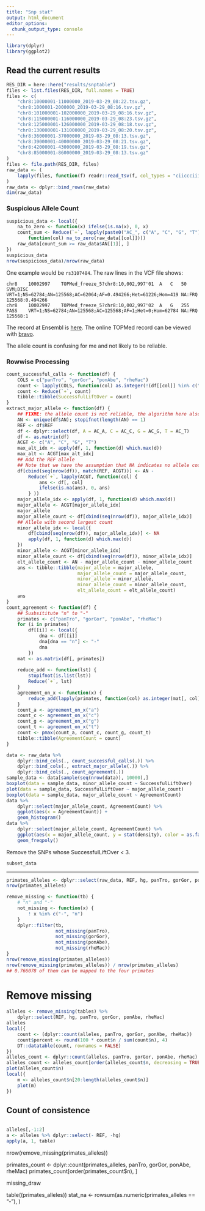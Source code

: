 ```yaml
---
title: "Snp stat"
output: html_document
editor_options: 
  chunk_output_type: console
---
```


```r
library(dplyr)
library(ggplot2)
```

## Read the current results

```r
RES_DIR = here::here("results/snptable")
files <- list.files(RES_DIR, full.names = TRUE)
files <- c(
    "chr8:10000001-11000000_2019-03-29_08:22.tsv.gz", 
    "chr8:1000001-2000000_2019-03-29_08:16.tsv.gz", 
    "chr8:101000001-102000000_2019-03-29_08:16.tsv.gz", 
    "chr8:115000001-116000000_2019-03-29_08:23.tsv.gz", 
    "chr8:125000001-126000000_2019-03-29_08:18.tsv.gz", 
    "chr8:130000001-131000000_2019-03-29_08:20.tsv.gz", 
    "chr8:36000001-37000000_2019-03-29_08:13.tsv.gz", 
    "chr8:39000001-40000000_2019-03-29_08:21.tsv.gz", 
    "chr8:42000001-43000000_2019-03-29_08:19.tsv.gz", 
    "chr8:85000001-86000000_2019-03-29_08:13.tsv.gz"
)
files <- file.path(RES_DIR, files)
raw_data <- (
    lapply(files, function(f) readr::read_tsv(f, col_types = "ciiccciiiiiiccccccccc"))
) 
raw_data <- dplyr::bind_rows(raw_data)
dim(raw_data)
```

### Suspicious Allele Count

```r
suspicious_data <- local({
    na_to_zero <- function(x) ifelse(is.na(x), 0, x)
    count_sum <- Reduce(`+`, lapply(paste0("AC_", c("A", "C", "G", "T")),
        function(col) na_to_zero(raw_data[[col]])))
    raw_data[count_sum >= raw_data$AN[[1]], ]
})
suspicious_data
nrow(suspicious_data)/nrow(raw_data)
```

One example would be `rs3107484`. The raw lines in the VCF file shows:

```
chr8	10002997	TOPMed_freeze_5?chr8:10,002,997'01	A	C	50	SVM;DISC	VRT=1;NS=62784;AN=125568;AC=62064;AF=0.494266;Het=61226;Hom=419	NA:FRQ	125568:0.494266
chr8	10002997	TOPMed_freeze_5?chr8:10,002,997'02	A	G	255	PASS	VRT=1;NS=62784;AN=125568;AC=125568;AF=1;Het=0;Hom=62784	NA:FRQ	125568:1
```

The record at Ensembl is 
[here](https://useast.ensembl.org/Homo_sapiens/Variation/Explore?db=core;r=8:10002990-10003000;v=rs3107484;vdb=variation;vf=381246786).
The online TOPMed record can be viewed with
[bravo](https://bravo.sph.umich.edu/freeze5/hg38/variant/8-10002997-A-G).

The allele count is confusing for me and not likely to be reliable.

### Rowwise Processing

```r
count_successful_calls <- function(df) {
    COLS = c("panTro", "gorGor", "ponAbe", "rheMac")
    count <- lapply(COLS, function(col) as.integer(!(df[[col]] %in% c("-", "n")) ))
    count <- Reduce(`+`, count)
    tibble::tibble(SuccessfulLiftOver = count)
}
extract_major_allele <- function(df) {
    ## FIXME: the allele count is not reliable, the algorithm here also does not work
    AN <- unique(df$AN); stopifnot(length(AN) == 1)
    REF <- df$REF
    df <- dplyr::select(df, A = AC_A, C = AC_C, G = AC_G, T = AC_T)
    df <- as.matrix(df)
    ACGT <- c("A", "C", "G", "T")
    max_alt_idx <- apply(df, 1, function(d) which.max(d))
    max_alt <- ACGT[max_alt_idx]
    ## Add the REF allele
    ## Note that we have the assumption that NA indicates no allele count.
    df[cbind(seq(nrow(df)), match(REF, ACGT))] <- AN -
        Reduce(`+`, lapply(ACGT, function(col) {
            ans <- df[, col]
            ifelse(is.na(ans), 0, ans)
        } ))
    major_allele_idx <- apply(df, 1, function(d) which.max(d))
    major_allele <- ACGT[major_allele_idx]
    major_allele
    major_allele_count <- df[cbind(seq(nrow(df)), major_allele_idx)]
    ## Allele with second largest count
    minor_allele_idx <- local({
        df[cbind(seq(nrow(df)), major_allele_idx)] <- NA
        apply(df, 1, function(d) which.max(d))
    })
    minor_allele <- ACGT[minor_allele_idx]
    minor_allele_count <- df[cbind(seq(nrow(df)), minor_allele_idx)]
    elt_allele_count <- AN - major_allele_count - minor_allele_count
    ans <- tibble::tibble(major_allele = major_allele,
                          major_allele_count = major_allele_count,
                          minor_allele = minor_allele,
                          minor_allele_count = minor_allele_count,
                          elt_allele_count = elt_allele_count)
    ans
}
count_agreement <- function(df) {
    ## Susbsititute "n" to "-"
    primates <- c("panTro", "gorGor", "ponAbe", "rheMac")
    for (i in primates)
        df[[i]] <- local({
            dna <- df[[i]]
            dna[dna == "n"] <- "-"
            dna
        })
    mat <- as.matrix(df[, primates])
    
    reduce_add <- function(lst) {
        stopifnot(is.list(lst))
        Reduce(`+`, lst)
    }
    agreement_on_x <- function(x) {
        reduce_add(lapply(primates, function(col) as.integer(mat[, col] == x)))
    }
    count_a <- agreement_on_x("a")
    count_c <- agreement_on_x("c")
    count_g <- agreement_on_x("g")
    count_t <- agreement_on_x("t")
    count <- pmax(count_a, count_c, count_g, count_t)
    tibble::tibble(AgreementCount = count)
}
```

```r
data <- raw_data %>%
    dplyr::bind_cols(., count_successful_calls(.)) %>%
    dplyr::bind_cols(., extract_major_allele(.)) %>%
    dplyr::bind_cols(., count_agreement(.))
sample_data <- data[sample(seq(nrow(data)), 10000),]
boxplot(data = sample_data, minor_allele_count ~ SuccessfulLiftOver)
plot(data = sample_data, SuccessfulLiftOver ~ major_allele_count)
boxplot(data = sample_data, major_allele_count ~ AgreementCount)
data %>%
    dplyr::select(major_allele_count, AgreementCount) %>%
    ggplot(aes(x = AgreementCount)) +
    geom_histogram()
data %>%
    dplyr::select(major_allele_count, AgreementCount) %>%
    ggplot(aes(x = major_allele_count, y = stat(density), color = as.factor(AgreementCount))) +
    geom_freqpoly()
```

Remove the SNPs whose SuccessfulLiftOver < 3.

```r
subset_data
```



---------------------

```r

primates_alleles <- dplyr::select(raw_data, REF, hg, panTro, gorGor, ponAbe, rheMac)
nrow(primates_alleles)

remove_missing <- function(tb) {
    # "n" and "-"
    not_missing <- function(x) {
        ! x %in% c("-", "n")
    }
    dplyr::filter(tb,
                  not_missing(panTro),
                  not_missing(gorGor),
                  not_missing(ponAbe),
                  not_missing(rheMac))
}
nrow(remove_missing(primates_alleles))
nrow(remove_missing(primates_alleles)) / nrow(primates_alleles)
## 0.766078 of them can be mapped to the four primates
```

# Remove missing

```r
alleles <- remove_missing(tables) %>%
    dplyr::select(REF, hg, panTro, gorGor, ponAbe, rheMac)
alleles
local({
    count <- (dplyr::count(alleles, panTro, gorGor, ponAbe, rheMac))
    count$percent <- round(100 * count$n / sum(count$n), 4)
    DT::datatable(count, rownames = FALSE)
})
alleles_count <- dplyr::count(alleles, panTro, gorGor, ponAbe, rheMac)
alleles_count <- alleles_count[order(alleles_count$n, decreasing = TRUE), ]
plot(alleles_count$n)
local({
    m <- alleles_count$n[20:length(alleles_count$n)]
    plot(m)
})
```

## Count of consistence

```Rcpp
```

```r
alleles[,-1:2]
a <- alleles %>% dplyr::select(- REF, -hg)
apply(a, 1, table)
```


nrow(remove_missing(primates_alleles))

primates_count <- dplyr::count(primates_alleles, panTro, gorGor, ponAbe, rheMac)
primates_count[order(primates_count$n), ]


missing_draw

table((primates_alleles))
stat_na <- rowsum(as.numeric(primates_alleles == "-"), )
